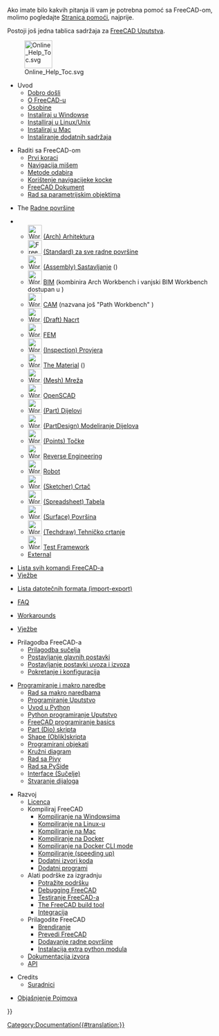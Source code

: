 <languages/>

Ako imate bilo kakvih pitanja ili vam je potrebna pomoć sa FreeCAD-om, molimo pogledajte [[Help/hr|Stranica pomoći]], najprije.

Postoji još jedna tablica sadržaja za [[Manual:Introduction/hr|FreeCAD Uputstva]].

[[File:Online_Help_Toc.svg|64px]]

*Uvod
**[[Online_Help_Startpage/hr|Dobro došli]]
** [[About_FreeCAD/hr|O FreeCAD-u]]
** [[Feature_list/hr|Osobine]]
** [[Install_on_Windows/hr|Instaliraj u Windowse]]
** [[Install_on_Linux/hr|Installiraj u Linux/Unix]]
** [[Install_on_Mac/hr|Instaliraj u Mac]]
** [[Installing/hr|Instaliranje dodatnih sadržaja]]

*Raditi sa FreeCAD-om
**[[Getting_started/hr|Prvi koraci]]
** [[Mouse_nvigation/hr|Navigacija mišem]]
** [[Selection_methods/hr|Metode odabira]]
** [[Navigation_Cube/hr|Korištenje navigacijeke kocke]]
** [[Document_structure/hr|FreeCAD Dokument]]
** [[Property_editor/hr|Rad sa parametrijskim objektima]]

* The [[Workbenches/hr|Radne površine]]
<!--Neka ovaj popis bude u skladu s User_hub, Workbenches and Manual:The_FreeCAD_Interface-->
** [[Image:Workbench_Arch.svg|32px]] [[Arch_Workbench/hr|(Arch) Arhitektura]]
** [[Image:Freecad.svg|32px]] [[Std_Base|(Standard) za sve radne površine]]
** [[Image:Workbench_Assembly.svg|32px]] [[Assembly_Workbench|(Assembly) Sastavljanje]] ({{Version|1.0}})
** [[Image:Workbench_BIM.svg|32px]] [[BIM_Workbench|BIM]] (kombinira Arch Workbench i vanjski BIM Workbench dostupan u {{VersionMinus|0.21}})
** [[Image:Workbench_CAM.svg|32px]] [[CAM_Workbench|CAM]] (nazvana još "Path Workbench" {{VersionMinus|0.21}})
** [[Image:Workbench_Draft.svg|32px]] [[Draft_Workbench|(Draft) Nacrt]]
** [[Image:Workbench_FEM.svg|32px]] [[FEM_Workbench|FEM]]
** [[Image:Workbench_Inspection.svg|32px]] [[Inspection_Workbench|(Inspection) Provjera ]]
** [[Image:Workbench_Material.svg|32px]] [[Material_Workbench|The Material]] ({{Version|1.0}})
** [[Image:Workbench_Mesh.svg|32px]] [[Mesh_Workbench|(Mesh) Mreža]]
** [[Image:Workbench_OpenSCAD.svg|32px]] [[OpenSCAD_Workbench|OpenSCAD]]
** [[Image:Workbench_Part.svg|32px]] [[Part_Workbench|(Part) Dijelovi]]
** [[Image:Workbench_PartDesign.svg|32px]] [[PartDesign_Workbench|(PartDesign) Modeliranje Dijelova]]
** [[Image:Workbench_Points.svg|32px]] [[Points_Workbench|(Points) Točke]]
** [[Image:Workbench_Reverse_Engineering.svg|32px]] [[Reverse_Engineering Workbench|Reverse Engineering]]
** [[Image:Workbench_Robot.svg|32px]] [[Robot_Workbench|Robot]]
** [[Image:Workbench_Sketcher.svg|32px]] [[Sketcher_Workbench|(Sketcher) Crtač]]
** [[Image:Workbench_Spreadsheet.svg|32px]] [[Spreadsheet_Workbench|(Spreadsheet) Tabela]]
** [[Image:Workbench_Surface.svg|32px]] [[Surface_Workbench|(Surface) Površina]]
** [[Image:Workbench_TechDraw.svg|32px]] [[TechDraw_Workbench|(Techdraw) Tehničko crtanje]]
** [[Image:Workbench_Test.svg|32px]] [[Testing|Test Framework]]
** [[External_workbenches|External]]

* [[List_of_Commands/hr|Lista svih komandi FreeCAD-a]]
* [[Tutorials/hr|Vježbe]]

* [[Import_Export|Lista datotečnih formata (import-export)]]

<div lang="en" dir="ltr" class="mw-content-ltr">
* [[Frequently_asked_questions|FAQ]]
</div>

<div lang="en" dir="ltr" class="mw-content-ltr">
* [[Workarounds|Workarounds]]
</div>

* [[Tutorials|Vježbe]]

* Prilagodba FreeCAD-a
** [[Interface_Customization/hr|Prilagodba sučelja]]
** [[Preferences_Editor/hr|Postavljanje glavnih postavki]]
** [[Import_Export_Preferences/hr|Postavljanje postavki uvoza i izvoza]]
** [[Start_up_and_Configuration|Pokretanje i konfiguracija]]

* [[Scripting_and_macros|Programiranje i makro naredbe]]
** [[Macros|Rad sa makro naredbama]]
** [[Scripts|Programiranje Uputstvo]]
** [[Introduction_to_Python|Uvod u Python]]
** [[Python_scripting_tutorial|Python programiranje Uputstvo]]
** [[FreeCAD_Scripting_Basics|FreeCAD programiranje basics]]
** [[Part_scripting|Part (Dio) skripta]]
** [[Topological_data_scripting|Shape (Oblik)skripta]]
** [[Scripted_objects|Programirani objekati]]
** [[Scenegraph|Kružni diagram]]
** [[Pivy|Rad sa Pivy]]
** [[PySide|Rad sa PySide]]
** [[Interface_creation|Interface (Sučelje)]]
** [[Dialog_creation|Stvaranje dijaloga]]

<div class="mw-translate-fuzzy">
* Razvoj
** [[Licence|Licenca]]
** Kompiliraj FreeCAD
*** [[Compile_on_Windows/hr|Kompiliranje na Windowsima]]
*** [[Compile_on_Linux|Kompiliranje na Linux-u]]
*** [[Compile_on_MacOS/hr|Kompiliranje na Mac]]
*** [[Compile_on_Docker|Kompiliranje na Docker]]
*** [[FreeCAD_Docker_CLI_mode|Kompiliranje na Docker CLI mode]]
*** [[Compiling_(Speeding_up)|Kompiliranje (speeding up)]]
*** [[Third_Party_Libraries|Dodatni izvori koda]]
*** [[Third_Party_Tools|Dodatni programi]]
** Alati podrške za izgradnju 
*** [[Tracker|Potražite podršku]]
*** [[Debugging/hr|Debugging FreeCAD]]
*** [[Testing|Testiranje FreeCAD-a]]
*** [[FreeCAD_Build_Tool|The FreeCAD build tool]]
*** [[Continuous_Integration|Integracija]]
** Prilagodite FreeCAD 
*** [[Branding/hr|Brendiranje]] 
*** [[Localisation/hr|Prevedi FreeCAD]]
*** [[Workbench_creation|Dodavanje radne površine]]
*** [[Extra_python_modules|Instalacija extra python modula]]
** [[Source_documentation/hr|Dokumentacija izvora]]
** [https://www.freecadweb.org/api/ API]
</div>

* Credits
**[[Contributors/hr|Suradnici]]

*[[Glossary/hr|Objašnjenje Pojmova]]


{{Userdocnavi{{#translation:}}}}
[[Category:Documentation{{#translation:}}]]